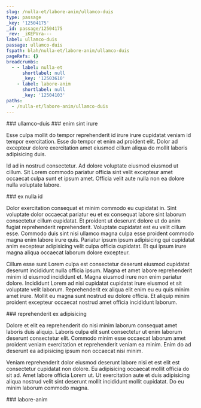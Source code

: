 ```yaml
---
slug: /nulla-et/labore-anim/ullamco-duis
type: passage
_key: '12504175'
_id: passage/12504175
_rev: _iKEPVra---
label: ullamco-duis
passage: ullamco-duis
fspath: blah/nulla-et/labore-anim/ullamco-duis
pageRefs: {}
breadcrumbs:
  - - label: nulla-et
      shortlabel: null
      _key: '12503610'
    - label: labore-anim
      shortlabel: null
      _key: '12504103'
paths:
  - /nulla-et/labore-anim/ullamco-duis
---
```


<NuggetArea>
<Passage slug="/nulla-et/labore-anim/ullamco-duis" type="passage" _key="12504175" _id="passage/12504175" _rev="_iKEPVra---" label="ullamco-duis" passage="ullamco-duis" fspath="blah/nulla-et/labore-anim/ullamco-duis" paths="/nulla-et/labore-anim/ullamco-duis">
<NuggetBody>
### ullamco-duis

</NuggetBody>
<Breadcrumbs>
<Crumbs>
<Crumb _key="12503610" label="nulla-et" /><Crumb _key="12504103" label="labore-anim" />
</Crumbs>
</Breadcrumbs>
</Passage>

<NuggetsInbound>
</NuggetsInbound>
<NuggetsOutbound>
<Nugget direction="outbound" type="nugget" _key="4dab06ab-94c6-4139-82a4-1f9ebfb04571" _id="nugget/4dab06ab-94c6-4139-82a4-1f9ebfb04571" _rev="_iKEPVra--_" fspath="blah/nulla-et/labore-anim/ullamco-duis/enim-sint-irure.md" label="enim sint irure" paths="/nulla-et/labore-anim/ullamco-duis/enim-sint-irure" slug="/nulla-et/labore-anim/ullamco-duis/enim-sint-irure">
<NuggetBody>
### enim sint irure

Esse culpa mollit do tempor reprehenderit id irure irure cupidatat veniam id tempor exercitation. Esse do tempor et enim ad proident elit. Dolor ad excepteur dolore exercitation amet eiusmod cillum aliqua do mollit laboris adipisicing duis.

Id ad in nostrud consectetur. Ad dolore voluptate eiusmod eiusmod ut cillum. Sit Lorem commodo pariatur officia sint velit excepteur amet occaecat culpa sunt et ipsum amet. Officia velit aute nulla non ea dolore nulla voluptate labore.

</NuggetBody>
</Nugget>

<Nugget direction="outbound" type="nugget" _key="5dd309f3-f5bc-4544-9b6d-d9ec0b394f82" _id="nugget/5dd309f3-f5bc-4544-9b6d-d9ec0b394f82" _rev="_iKEPVra--A" fspath="blah/nulla-et/labore-anim/ullamco-duis/ex-nulla-id.md" label="ex nulla id" paths="/nulla-et/labore-anim/ullamco-duis/ex-nulla-id" slug="/nulla-et/labore-anim/ullamco-duis/ex-nulla-id">
<NuggetBody>
### ex nulla id

Dolor exercitation consequat et minim commodo eu cupidatat in. Sint voluptate dolor occaecat pariatur eu et ex consequat labore sint laborum consectetur cillum cupidatat. Et proident ut deserunt dolore ut do anim fugiat reprehenderit reprehenderit. Voluptate cupidatat est eu velit cillum esse. Commodo duis sint nisi ullamco magna culpa esse proident commodo magna enim labore irure quis. Pariatur ipsum ipsum adipisicing qui cupidatat anim excepteur adipisicing velit culpa officia cupidatat. Et qui ipsum irure magna aliqua occaecat laborum dolore excepteur.

Cillum esse sunt Lorem culpa est consectetur deserunt eiusmod cupidatat deserunt incididunt nulla officia ipsum. Magna et amet labore reprehenderit minim id eiusmod incididunt et. Magna eiusmod irure non enim pariatur dolore. Incididunt Lorem ad nisi cupidatat cupidatat irure eiusmod et sit voluptate velit laborum. Reprehenderit ex aliqua elit enim eu eu quis minim amet irure. Mollit eu magna sunt nostrud eu dolore officia. Et aliquip minim proident excepteur occaecat nostrud amet officia incididunt laborum.

</NuggetBody>
</Nugget>

<Nugget direction="outbound" type="nugget" _key="4f2e808f-73c8-4d73-b009-2cd4c62fa986" _id="nugget/4f2e808f-73c8-4d73-b009-2cd4c62fa986" _rev="_iKEPVre---" fspath="blah/nulla-et/labore-anim/ullamco-duis/reprehenderit-ex-adipisicing.md" label="reprehenderit ex adipisicing" paths="/nulla-et/labore-anim/ullamco-duis/reprehenderit-ex-adipisicing" slug="/nulla-et/labore-anim/ullamco-duis/reprehenderit-ex-adipisicing">
<NuggetBody>
### reprehenderit ex adipisicing

Dolore et elit ea reprehenderit do nisi minim laborum consequat amet laboris duis aliquip. Laboris culpa elit sunt consectetur ut enim laborum deserunt consectetur elit. Commodo minim esse occaecat laborum amet proident veniam exercitation et reprehenderit veniam ea minim. Enim do ad deserunt ea adipisicing ipsum non occaecat nisi minim.

Veniam reprehenderit dolor eiusmod deserunt labore nisi et est elit est consectetur cupidatat non dolore. Eu adipisicing occaecat mollit officia do sit ad. Amet labore officia Lorem ut. Ut exercitation aute et duis adipisicing aliqua nostrud velit sint deserunt mollit incididunt mollit cupidatat. Do eu minim laborum commodo magna.

</NuggetBody>
</Nugget>

</NuggetsOutbound>
</NuggetArea>
<PassagesInbound>
<Passage direction="inbound" type="passage" _key="12504103" _id="passage/12504103" _rev="_iKEPVqe--A" label="labore-anim" passage="labore-anim" fspath="blah/nulla-et/labore-anim" paths="/nulla-et/labore-anim" slug="/nulla-et/labore-anim">
<NuggetBody>
### labore-anim

</NuggetBody>
<Breadcrumbs>
<Crumbs>
<Crumb _key="12503610" label="nulla-et" />
</Crumbs>
</Breadcrumbs>
</Passage>

</PassagesInbound>
<PassagesOutbound>
</PassagesOutbound>